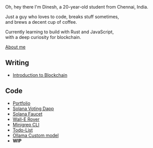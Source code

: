 
<NameTransition />
Oh, hey there  
I'm Dinesh, a 20-year-old student from Chennai, India.  

Just a guy who loves to code, breaks stuff sometimes,  
and brews a decent cup of coffee.  

Currently learning to build with Rust and JavaScript,  
with a deep curiosity for blockchain.

[About me](/me)



## Writing
- [Introduction to Blockchain](/n/blockchain)


## Code
- [Portfolio](https://react-portfolio-dineshmn1.vercel.app/)
- [Solana Voting Dapp](https://github.com/DineshMN1/voting-workshop-chennai)
- [Solana Faucet](https://github.com/DineshMN1/Solana-Faucet)
- [Wall-E Rover](https://github.com/DineshMN1/Wall-E.git)
- [Minigrep CLI](https://github.com/dineshmn1/minigrep)
- [Todo-List](https://github.com/DineshMN1/react-learning)
- [Ollama Custom model](https://github.com/DineshMN1/ollama-model-create)
- **WIP**
